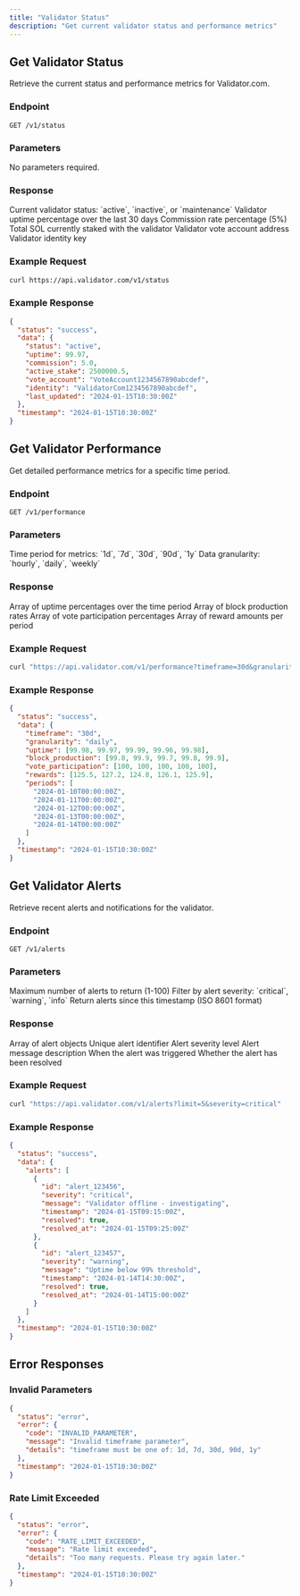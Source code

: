 ```yaml
---
title: "Validator Status"
description: "Get current validator status and performance metrics"
---
```


## Get Validator Status

Retrieve the current status and performance metrics for Validator.com.

### Endpoint

```http
GET /v1/status
```

### Parameters

No parameters required.

### Response

<ParamField query="status" type="string">
  Current validator status: `active`, `inactive`, or `maintenance`
</ParamField>

<ParamField query="uptime" type="number">
  Validator uptime percentage over the last 30 days
</ParamField>

<ParamField query="commission" type="number">
  Commission rate percentage (5%)
</ParamField>

<ParamField query="active_stake" type="number">
  Total SOL currently staked with the validator
</ParamField>

<ParamField query="vote_account" type="string">
  Validator vote account address
</ParamField>

<ParamField query="identity" type="string">
  Validator identity key
</ParamField>

### Example Request

```bash
curl https://api.validator.com/v1/status
```

### Example Response

```json
{
  "status": "success",
  "data": {
    "status": "active",
    "uptime": 99.97,
    "commission": 5.0,
    "active_stake": 2500000.5,
    "vote_account": "VoteAccount1234567890abcdef",
    "identity": "ValidatorCom1234567890abcdef",
    "last_updated": "2024-01-15T10:30:00Z"
  },
  "timestamp": "2024-01-15T10:30:00Z"
}
```

## Get Validator Performance

Get detailed performance metrics for a specific time period.

### Endpoint

```http
GET /v1/performance
```

### Parameters

<ParamField query="timeframe" type="string" default="7d">
  Time period for metrics: `1d`, `7d`, `30d`, `90d`, `1y`
</ParamField>

<ParamField query="granularity" type="string" default="hourly">
  Data granularity: `hourly`, `daily`, `weekly`
</ParamField>

### Response

<ParamField query="uptime" type="array">
  Array of uptime percentages over the time period
</ParamField>

<ParamField query="block_production" type="array">
  Array of block production rates
</ParamField>

<ParamField query="vote_participation" type="array">
  Array of vote participation percentages
</ParamField>

<ParamField query="rewards" type="array">
  Array of reward amounts per period
</ParamField>

### Example Request

```bash
curl "https://api.validator.com/v1/performance?timeframe=30d&granularity=daily"
```

### Example Response

```json
{
  "status": "success",
  "data": {
    "timeframe": "30d",
    "granularity": "daily",
    "uptime": [99.98, 99.97, 99.99, 99.96, 99.98],
    "block_production": [99.8, 99.9, 99.7, 99.8, 99.9],
    "vote_participation": [100, 100, 100, 100, 100],
    "rewards": [125.5, 127.2, 124.8, 126.1, 125.9],
    "periods": [
      "2024-01-10T00:00:00Z",
      "2024-01-11T00:00:00Z",
      "2024-01-12T00:00:00Z",
      "2024-01-13T00:00:00Z",
      "2024-01-14T00:00:00Z"
    ]
  },
  "timestamp": "2024-01-15T10:30:00Z"
}
```

## Get Validator Alerts

Retrieve recent alerts and notifications for the validator.

### Endpoint

```http
GET /v1/alerts
```

### Parameters

<ParamField query="limit" type="integer" default="10">
  Maximum number of alerts to return (1-100)
</ParamField>

<ParamField query="severity" type="string">
  Filter by alert severity: `critical`, `warning`, `info`
</ParamField>

<ParamField query="since" type="string">
  Return alerts since this timestamp (ISO 8601 format)
</ParamField>

### Response

<ParamField query="alerts" type="array">
  Array of alert objects
</ParamField>

<ParamField query="id" type="string">
  Unique alert identifier
</ParamField>

<ParamField query="severity" type="string">
  Alert severity level
</ParamField>

<ParamField query="message" type="string">
  Alert message description
</ParamField>

<ParamField query="timestamp" type="string">
  When the alert was triggered
</ParamField>

<ParamField query="resolved" type="boolean">
  Whether the alert has been resolved
</ParamField>

### Example Request

```bash
curl "https://api.validator.com/v1/alerts?limit=5&severity=critical"
```

### Example Response

```json
{
  "status": "success",
  "data": {
    "alerts": [
      {
        "id": "alert_123456",
        "severity": "critical",
        "message": "Validator offline - investigating",
        "timestamp": "2024-01-15T09:15:00Z",
        "resolved": true,
        "resolved_at": "2024-01-15T09:25:00Z"
      },
      {
        "id": "alert_123457",
        "severity": "warning",
        "message": "Uptime below 99% threshold",
        "timestamp": "2024-01-14T14:30:00Z",
        "resolved": true,
        "resolved_at": "2024-01-14T15:00:00Z"
      }
    ]
  },
  "timestamp": "2024-01-15T10:30:00Z"
}
```

## Error Responses

### Invalid Parameters

```json
{
  "status": "error",
  "error": {
    "code": "INVALID_PARAMETER",
    "message": "Invalid timeframe parameter",
    "details": "timeframe must be one of: 1d, 7d, 30d, 90d, 1y"
  },
  "timestamp": "2024-01-15T10:30:00Z"
}
```

### Rate Limit Exceeded

```json
{
  "status": "error",
  "error": {
    "code": "RATE_LIMIT_EXCEEDED",
    "message": "Rate limit exceeded",
    "details": "Too many requests. Please try again later."
  },
  "timestamp": "2024-01-15T10:30:00Z"
}
```
